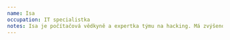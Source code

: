 ```yaml
---
name: Isa
occupation: IT specialistka
notes: Isa je počítačová vědkyně a expertka týmu na hacking. Má zvýšenou rychlost zpracování informací a paměť, stejně jako schopnost přímého napojení na technologii pomocí mysli. Její vada je, že může být příliš důvěřivá a několikrát se nechala nachytat podvody. Její skrytý talent je, že je zdatná bojovnice a získala mnoho turnajů.
---
```



<Actor
    size={props.size}
    imageUri="/LP/Isa.png"
    imagePosition="center top"
    className="not-prose drop-shadow-md print:drop-shadow-none print:filter-none"
    name={name}
    occupation={occupation}
    notes={notes}
/>
